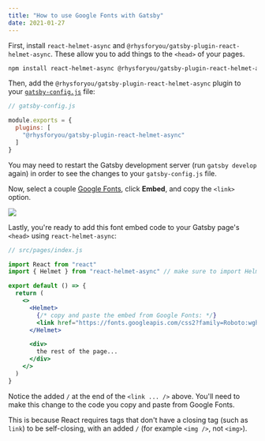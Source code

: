 ---
title: "How to use Google Fonts with Gatsby"
date: 2021-01-27
---
First, install `react-helmet-async` and `@rhysforyou/gatsby-plugin-react-helmet-async`. These allow you to add things to the `<head>` of your pages.

```bash
npm install react-helmet-async @rhysforyou/gatsby-plugin-react-helmet-async
```

Then, add the `@rhysforyou/gatsby-plugin-react-helmet-async` plugin to your [`gatsby-config.js`](https://www.gatsbyjs.org/docs/gatsby-config/) file:

```jsx
// gatsby-config.js

module.exports = {
  plugins: [
    "@rhysforyou/gatsby-plugin-react-helmet-async"
  ]
}
```

You may need to restart the Gatsby development server (run `gatsby develop` again) in order to see the changes to your `gatsby-config.js` file.

Now, select a couple [Google Fonts](https://fonts.google.com), click **Embed**, and copy the `<link>` option.

![](https://user-images.githubusercontent.com/30215449/105642337-2de3c680-5e57-11eb-8dd4-67e1f0e52a57.png)


Lastly, you're ready to add this font embed code to your Gatsby page's `<head>` using `react-helmet-async`:

```jsx
// src/pages/index.js

import React from "react"
import { Helmet } from "react-helmet-async" // make sure to import Helmet

export default () => {
  return (
    <>
      <Helmet>
        {/* copy and paste the embed from Google Fonts: */}
        <link href="https://fonts.googleapis.com/css2?family=Roboto:wght@400;700&display=swap" rel="stylesheet" />
      </Helmet>

      <div>
        the rest of the page...
      </div>
    </>
  )
}
```

Notice the added `/` at the end of the `<link ... />` above. You'll need to make this change to the code you copy and paste from Google Fonts.

This is because React requires tags that don't have a closing tag (such as `link`) to be self-closing, with an added `/` (for example `<img />`, not `<img>`).
